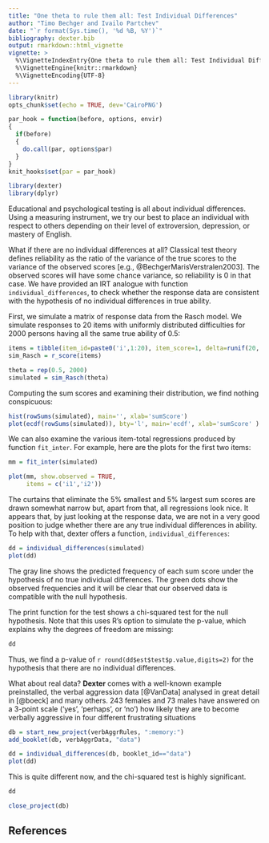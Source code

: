 ---
title: "One theta to rule them all: Test Individual Differences"
author: "Timo Bechger and Ivailo Partchev"
date: "`r format(Sys.time(), '%d %B, %Y')`"
bibliography: dexter.bib
output: rmarkdown::html_vignette
vignette: >
  %\VignetteIndexEntry{One theta to rule them all: Test Individual Differences}
  %\VignetteEngine{knitr::rmarkdown}
  %\VignetteEncoding{UTF-8}
---

<style>
img{ border:none;}
</style>

```{r setup, include=FALSE}
library(knitr)
opts_chunk$set(echo = TRUE, dev='CairoPNG')

par_hook = function(before, options, envir)
{
  if(before)
  {
    do.call(par, options$par)
  }
}
knit_hooks$set(par = par_hook)

library(dexter)
library(dplyr)
```

Educational and psychological testing is all about individual differences. Using a measuring instrument, we try our best to place an individual with respect to others depending on their level of extroversion, depression, or mastery of English.

What if there are no individual differences at all? Classical test theory defines reliability as the ratio of the variance of the true scores to the variance of the observed scores [e.g., @BechgerMarisVerstralen2003]. The observed scores will have some chance variance, so reliability is 0 in that case. We have provided an IRT analogue with function `individual_differences`, to check whether the response data are consistent with the hypothesis of no individual differences in true ability.

First, we simulate a matrix of response data from the Rasch model. We simulate responses to 20 items with uniformly distributed difficulties for 2000 persons having all the same true ability of 0.5: 

```{r}
items = tibble(item_id=paste0('i',1:20), item_score=1, delta=runif(20, -2, 2))
sim_Rasch = r_score(items)

theta = rep(0.5, 2000)
simulated = sim_Rasch(theta)
```

Computing the sum scores and examining their distribution, we find nothing conspicuous:

```{r, fig.align='center', fig.width=7,par=list(mfrow=c(1,2))}
hist(rowSums(simulated), main='', xlab='sumScore')
plot(ecdf(rowSums(simulated)), bty='l', main='ecdf', xlab='sumScore' )
```

We can also examine the various item-total regressions produced by function `fit_inter`. For example, here are the plots for the first two items:

```{r, fig.align='center', fig.width=7,par=list(mfrow=c(1,2))}
mm = fit_inter(simulated)

plot(mm, show.observed = TRUE, 
     items = c('i1','i2'))
```

The curtains that eliminate the 5% smallest and 5% largest sum scores are drawn somewhat narrow but, apart from that, all regressions look nice. It appears that, by just looking at the response data, we are not in a very good position to judge whether there are any true individual differences in ability. To help with that, dexter offers a function, `individual_differences`:  

```{r, fig.align='center', fig.height=4, fig.width=4}
dd = individual_differences(simulated)
plot(dd)
```

The gray line shows the predicted frequency of each sum score under the hypothesis of no true individual differences. The green dots show the observed frequencies and it will be clear that our observed data is compatible with the null hypothesis. 

The print function for the test shows a chi-squared test for the null hypothesis. Note that this uses R's option to simulate the p-value, which explains why the degrees of freedom are missing:

```{r}
dd
```

Thus, we find a p-value of `r round(dd$est$test$p.value,digits=2)` for the hypothesis that there are no individual differences.

What about real data?  **Dexter** comes with a well-known example preinstalled, the verbal aggression data [@VanData] analysed in great detail in [@boeck] and many others. 243 females and 73 males have answered on a 3-point scale ('yes', 'perhaps', or 'no') how likely they are to become verbally aggressive in four different frustrating situations

```{r, fig.align='center', fig.height=4, fig.width=4,results='hide',message=FALSE}
db = start_new_project(verbAggrRules, ":memory:")
add_booklet(db, verbAggrData, "data")

dd = individual_differences(db, booklet_id=="data")
plot(dd)
```

This is quite different now, and the chi-squared test is highly significant.

```{r}
dd
```


```{r, include=FALSE}
close_project(db)
```

## References
